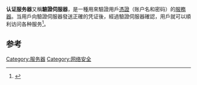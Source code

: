 '''认证服务器'''又稱'''驗證伺服器'''，是一種用來驗證用戶[[憑證|憑證]]（账户名和密码）的[[服務器|服務器]]。当用戶向驗證伺服器發送正確的凭证後，經過驗證伺服器確認，用戶就可以順利访问各种服务<ref>{{Cite journal|title=On the construction of a powerful distributed authentication server without additional key management|url=https://linkinghub.elsevier.com/retrieve/pii/S0140366400002504|last=Hong|first=S.-M.|last2=Lee|first2=S.|date=2000-11-01|journal=Computer Communications|issue=17|doi=10.1016/S0140-3664(00)00250-4|volume=23|pages=1638–1644|language=en|last3=Park|first3=Y.|last4=Cho|first4=Y.|last5=Yoon|first5=H.}}</ref>。

== 参考 ==
{{Reflist}}

[[Category:服务器|Category:服务器]]
[[Category:网络安全|Category:网络安全]]